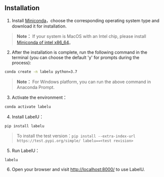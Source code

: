 ## Installation

1. Install [Miniconda](https://docs.conda.io/en/latest/miniconda.html)，choose the corresponding operating system type and download it for installation.

> **Note：** If your system is MacOS with an Intel chip, please install [Miniconda of intel x86_64](https://repo.anaconda.com/miniconda/)。

2. After the installation is complete, run the following command in the terminal (you can choose the default 'y' for prompts during the process):

```bash
conda create -n labelu python=3.7
```

> **Note：** For Windows platform, you can run the above command in Anaconda Prompt.

3. Activate the environment：

```bash
conda activate labelu
```

4. Install LabelU：

```bash
pip install labelu
```

> To install the test version：`pip install --extra-index-url https://test.pypi.org/simple/ labelu==<test revision>`

5. Run LabelU：

```bash
labelu
```

6. Open your browser and visit [http://localhost:8000/](http://localhost:8000/) to use LabelU.
